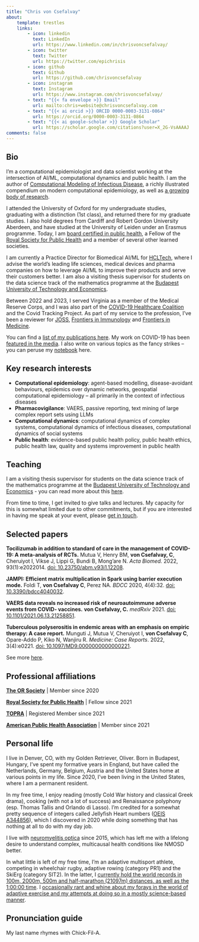 ```yaml
---
title: "Chris von Csefalvay"
about:
    template: trestles
    links:
        - icon: linkedin
          text: LinkedIn
          url: https://www.linkedin.com/in/chrisvoncsefalvay/
        - icon: twitter
          text: Twitter
          url: https://twitter.com/epichrisis
        - icon: github
          text: Github
          url: https://github.com/chrisvoncsefalvay
        - icon: instagram
          text: Instagram
          url: https://www.instagram.com/chrisvoncsefalvay/
        - text: "{{< fa envelope >}} Email"
          url: mailto:chris+website@chrisvoncsefalvay.com
        - text: "{{< ai orcid >}} ORCID 0000-0003-3131-0864"
          url: https://orcid.org/0000-0003-3131-0864
        - text: "{{< ai google-scholar >}} Google Scholar"
          url: https://scholar.google.com/citations?user=X_2G-VsAAAAJ
comments: false
---
```


## Bio

I'm a computational epidemiologist and data scientist working at the intersection of AI/ML, computational dynamics and public health. I am the author of [Computational Modeling of Infectious Disease](https://computationalinfectiousdisease.com), a richly illustrated compendium on modern computational epidemiology, as well as [a growing body of research](papers).

I attended the University  of Oxford for my undergraduate studies, graduating with a distinction (1st class), and returned there for my graduate studies. I also hold degrees from Cardiff and Robert Gordon University Aberdeen, and have studied at the University of Leiden under an Erasmus programme. Today, I am [board certified in public health](https://cph.nbphe.org/employer_letter/19626), a Fellow of the [Royal Society for Public Health](https://www.rsph.org.uk/) and a member of several other learned societies.

I am currently a Practice Director for Biomedical AI/ML for [HCLTech](https://www.hcltech.com/), where I advise the world's leading life sciences, medical devices and pharma companies on how to leverage AI/ML to improve their products and serve their customers better. I am also a visiting thesis supervisor for students on the data science track of the mathematics programme at the [Budapest University of Technology and Economics](https://www.bme.hu/?language=en).

Between 2022 and 2023, I served Virginia as a member of the Medical Reserve Corps, and I was also part of the [COVID-19 Healthcare Coalition](https://c19hcc.org/) and the Covid Tracking Project. As part of my service to the profession, I've been a reviewer for [JOSS](https://joss.theoj.org/papers/reviewed_by/@chrisvoncsefalvay), [Frontiers in Immunology](https://loop.frontiersin.org/people/1398311/editorial) and [Frontiers in Medicine](https://loop.frontiersin.org/people/1398311/editorial).

You can find a [list of my publications here](papers). My work on COVID-19 has been [featured in the media](media). I also write on various topics as the fancy strikes -- you can peruse my [notebook](blog) here.

## Key research interests

* **Computational epidemiology**: agent-based modelling, disease-avoidant behaviours, epidemics over dynamic networks, geospatial computational epidemiology -- all primarily in the context of infectious diseases
* **Pharmacovigilance**: VAERS, passive reporting, text mining of large complex report sets using LLMs
* **Computational dynamics**: computational dynamics of complex systems, computational dynamics of infectious diseases, computational dynamics of social systems
* **Public health**: evidence-based public health policy, public health ethics, public health law, quality and systems improvement in public health

## Teaching

I am a visiting thesis supervisor for students on the data science track of the mathematics programme at the [Budapest University of Technology and Economics](https://www.bme.hu/?language=en) - you can read more about this [here](teaching).

From time to time, I get invited to give talks and lectures. My capacity for this is somewhat limited due to other commitments, but if you are interested in having me speak at your event, please [get in touch](mailto:chris+website@chrisvoncsefalvay.com).

## Selected papers

**Tocilizumab in addition to standard of care in the management of COVID-19: A meta-analysis of RCTs.** Mutua V, Henry BM, **von Csefalvay, C**, Cheruiyot I, Vikse J, Lippi G, Bundi B, Mong'are N. _Acta Biomed._ 2022, 93(1):e2022014. [doi: 10.23750/abm.v93i1.12208](https://doi.org/10.23750/abm.v93i1.12208).

**JAMPI: Efficient matrix multiplication in Spark using barrier execution mode.** Foldi T, **von Csefalvay C**, Perez NA. _BDCC_ 2020, 4(4):32. [doi: 10.3390/bdcc4040032](https://doi.org/10.3390/bdcc4040032).

**VAERS data reveals no increased risk of neuroautoimmune adverse events from COVID- vaccines.** **von Csefalvay, C.** _medRxiv_ 2021. [doi: 10.1101/2021.06.13.21258851](https://doi.org/10.1101/2021.06.13.21258851).

**Tuberculous polyserositis in endemic areas with an emphasis on empiric therapy: A case report.** Munguti J, Mutua V, Cheruiyot I, **von Csefalvay C**, Opare-Addo P, Kiko N, Wanjiru R. _Medicine: Case Reports_. 2022, 3(4):e0221. [doi: 10.1097/MD9.0000000000000221](https://doi.org/10.1097/MD9.0000000000000221).

See more [here](papers).

## Professional affiliations

**[The OR Society](https://www.theorsociety.com/)** | Member since 2020

**[Royal Society for Public Health](https://www.rsph.org.uk/)** | Fellow since 2021

**[TOPRA](https://www.topra.org/)** | Registered Member since 2021

**[American Public Health Association](https://www.apha.org/)** | Member since 2021


## Personal life

I live in Denver, CO, with my Golden Retriever, Oliver. Born in Budapest, Hungary, I've spent my formative years in England, but have called the Netherlands, Germany, Belgium, Austria and the United States home at various points in my life. Since 2020, I've been living in the United States, where I am a permanent resident.

In my free time, I enjoy reading (mostly Cold War history and classical Greek drama), cooking (with not a lot of success) and Renaissance polyphony (esp. Thomas Tallis and Orlando di Lasso). I'm credited for a somewhat pretty sequence of integers called Jellyfish Heart numbers ([OEIS A344856](https://oeis.org/A344856)), which I discovered in 2020 while doing something that has nothing at all to do with my day job.

I live with [neuromyelitis optica](https://en.wikipedia.org/wiki/Neuromyelitis_optica) since 2015, which has left me with a lifelong desire to understand complex, multicausal health conditions like NMOSD better.

In what little is left of my free time, I'm an adaptive multisport athlete, competing in wheelchair rugby, adaptive rowing (category PR1) and the SkiErg
(category SIT2). In the latter, I [currently hold the world records in 100m, 2000m, 500m and half-marathon (21097m) distances, as well as the 1:00:00 time](https://www.concept2.com/skierg/motivation/records/adaptive-world?event=&gender=M&age_category=30&adaptive=31&op=Search&form_id=concept2_record_search_form#results). I [occasionally rant and whine about my forays in the world of adaptive exercise and my attempts at doing so in a mostly science-based manner](https://chrisvoncsefalvay.com/posts/index.html#category=fitness).

## Pronunciation guide

My last name rhymes with Chick-Fil-A.
